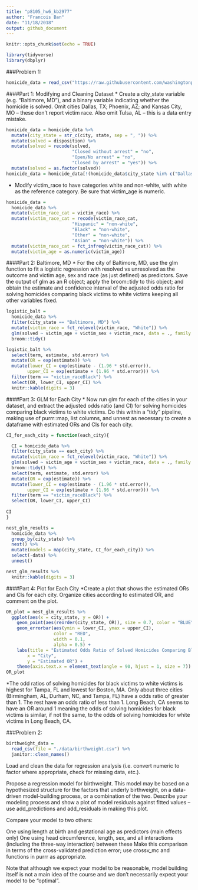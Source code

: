 ```yaml
---
title: "p8105_hw6_kb2977"
author: "Francois Ban"
date: "11/18/2018"
output: github_document
---
```


```r
knitr::opts_chunk$set(echo = TRUE)

library(tidyverse)
library(dbplyr)
```

###Problem 1:

```r
homicide_data = read_csv("https://raw.githubusercontent.com/washingtonpost/data-homicides/master/homicide-data.csv")
```

####Part 1: Modifying and Cleaning Dataset
* Create a city_state variable (e.g. “Baltimore, MD”), and a binary variable indicating whether the homicide is solved. Omit cities Dallas, TX; Phoenix, AZ; and Kansas City, MO – these don’t report victim race. Also omit Tulsa, AL – this is a data entry mistake.

```r
homicide_data = homicide_data %>% 
  mutate(city_state = str_c(city, state, sep = ", ")) %>% 
  mutate(solved = disposition) %>%
  mutate(solved = recode(solved, 
                         "Closed without arrest" = "no", 
                         "Open/No arrest" = "no", 
                         "Closed by arrest" = "yes")) %>% 
  mutate(solved = as.factor(solved))
homicide_data = homicide_data[!(homicide_data$city_state %in% c("Dallas, TX", "Phoenix, AZ", "Kansas City, MO", "Tulsa, AL")), ]

```

* Modify victim_race to have categories white and non-white, with white as the reference category. Be sure that victim_age is numeric.

```r
homicide_data = 
  homicide_data %>%
  mutate(victim_race_cat = victim_race) %>%
  mutate(victim_race_cat = recode(victim_race_cat, 
                         "Hispanic" = "non-white", 
                         "Black" = "non-white", 
                         "Other" = "non-white",
                         "Asian" = "non-white")) %>% 
  mutate(victim_race_cat = fct_infreq(victim_race_cat)) %>% 
  mutate(victim_age = as.numeric(victim_age))
```

####Part 2: Baltimore, MD
* For the city of Baltimore, MD, use the glm function to fit a logistic regression with resolved vs unresolved as the outcome and victim age, sex and race (as just defined) as predictors. Save the output of glm as an R object; apply the broom::tidy to this object; and obtain the estimate and confidence interval of the adjusted odds ratio for solving homicides comparing black victims to white victims keeping all other variables fixed.

```r
logistic_balt = 
  homicide_data %>% 
  filter(city_state == "Baltimore, MD") %>% 
  mutate(victim_race = fct_relevel(victim_race, "White")) %>% 
  glm(solved ~ victim_age + victim_sex + victim_race, data = ., family = binomial()) %>% 
  broom::tidy() 

logistic_balt %>% 
  select(term, estimate, std.error) %>% 
  mutate(OR = exp(estimate)) %>% 
  mutate(lower_CI = exp(estimate - (1.96 * std.error)),
        upper_CI = exp(estimate + (1.96 * std.error))) %>% 
  filter(term == "victim_raceBlack") %>% 
  select(OR, lower_CI, upper_CI) %>% 
  knitr::kable(digits = 3)
```

####Part 3: GLM for Each City
* Now run glm for each of the cities in your dataset, and extract the adjusted odds ratio (and CI) for solving homicides comparing black victims to white victims. Do this within a “tidy” pipeline, making use of purrr::map, list columns, and unnest as necessary to create a dataframe with estimated ORs and CIs for each city.

```r
CI_for_each_city = function(each_city){

  CI = homicide_data %>% 
  filter(city_state == each_city) %>% 
  mutate(victim_race = fct_relevel(victim_race, "White")) %>% 
  glm(solved ~ victim_age + victim_sex + victim_race, data = ., family = binomial()) %>% 
  broom::tidy() %>% 
  select(term, estimate, std.error) %>% 
  mutate(OR = exp(estimate)) %>% 
  mutate(lower_CI = exp(estimate - (1.96 * std.error)),
        upper_CI = exp(estimate + (1.96 * std.error))) %>% 
  filter(term == "victim_raceBlack") %>% 
  select(OR, lower_CI, upper_CI) 
  
CI
}
```

```r
nest_glm_results =
  homicide_data %>% 
  group_by(city_state) %>% 
  nest() %>% 
  mutate(models = map(city_state, CI_for_each_city)) %>% 
  select(-data) %>% 
  unnest()

nest_glm_results %>% 
  knitr::kable(digits = 3)
```

####Part 4: Plot for Each City
*Create a plot that shows the estimated ORs and CIs for each city. Organize cities according to estimated OR, and comment on the plot.

```r
OR_plot = nest_glm_results %>%
  ggplot(aes(x = city_state, y = OR)) + 
    geom_point(aes(reorder(city_state, OR)), size = 0.7, color = "BLUE") +
    geom_errorbar(aes(ymin = lower_CI, ymax = upper_CI), 
                  color = "RED", 
                  width = 0.1, 
                  alpha = 0.5) +
    labs(title = "Estimated Odds Ratio of Solved Homicides Comparing Black Victims to White Victimes in Each City",
        x = "City",
        y = "Estimated OR") + 
    theme(axis.text.x = element_text(angle = 90, hjust = 1, size = 7))
OR_plot
```

*The odd ratios of solving homicides for black victims to white victims is highest for Tampa, FL and lowest for Boston, MA. Only about three cities (Birmingham, AL, Durham, NC, and Tampa, FL) have a odds ratio of greater than 1. The rest have an odds ratio of less than 1. Long Beach, CA seems to have an OR around 1 meaning the odds of solving homicides for black victims is similar, if not the same, to the odds of solving homicides for white victims in Long Beach, CA.

###Problem 2:

```r
birthweight_data = 
  read_csv(file = "./data/birthweight.csv") %>% 
  janitor::clean_names()
```

Load and clean the data for regression analysis (i.e. convert numeric to factor where appropriate, check for missing data, etc.).

Propose a regression model for birthweight. This model may be based on a hypothesized structure for the factors that underly birthweight, on a data-driven model-building process, or a combination of the two. Describe your modeling process and show a plot of model residuals against fitted values – use add_predictions and add_residuals in making this plot.

Compare your model to two others:

One using length at birth and gestational age as predictors (main effects only)
One using head circumference, length, sex, and all interactions (including the three-way interaction) between these
Make this comparison in terms of the cross-validated prediction error; use crossv_mc and functions in purrr as appropriate.

Note that although we expect your model to be reasonable, model building itself is not a main idea of the course and we don’t necessarily expect your model to be “optimal”.
